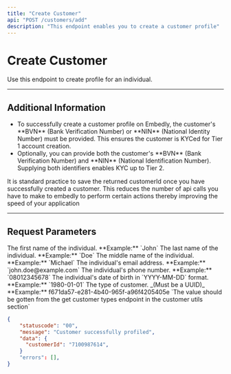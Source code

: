 ```yaml
---
title: "Create Customer"
api: "POST /customers/add"
description: "This endpoint enables you to create a customer profile"
---
```


# Create Customer

Use this endpoint to create profile for an individual.

---

## Additional Information

<Info>
	<ul>
		<li>
			To successfully create a customer profile on Embedly, the customer's
			**BVN** (Bank Verification Number) or **NIN** (National Identity Number)
			must be provided. This ensures the customer is KYCed for Tier 1 account
			creation.
		</li>
		<li>
			Optionally, you can provide both the customer's **BVN** (Bank Verification
			Number) and **NIN** (National Identification Number). Supplying both
			identifiers enables KYC up to Tier 2.
		</li>
	</ul>
</Info>

<Info>
	It is standard practice to save the returned customerId once you have
	successfully created a customer. This reduces the number of api calls you have
	to make to embedly to perform certain actions thereby improving the speed of
	your application
</Info>

---

## Request Parameters

<ParamField body="id" type="string" required></ParamField>

<ParamField body="organizationId" type="string" required></ParamField>

<ParamField body="firstName" type="string" required>
	The first name of the individual. **Example:** `John`
</ParamField>

<ParamField body="lastName" type="string" required>
	The last name of the individual. **Example:** `Doe`
</ParamField>

<ParamField body="middleName" type="string" required>
	The middle name of the individual. **Example:** `Michael`
</ParamField>

<ParamField body="emailAddress" type="string" required>
	The individual's email address. **Example:** `john.doe@example.com`
</ParamField>

<ParamField body="mobileNumber" type="string" required>
	The individual's phone number. **Example:** `08012345678`
</ParamField>

<ParamField body="dob" type="string" required>
	The individual's date of birth in `YYYY-MM-DD` format. **Example:**
	`1980-01-01`
</ParamField>

<ParamField body="customerTypeId" type="string" required>
	The type of customer. _(Must be a UUID)_ **Example:**
	f671da57-e281-4b40-965f-a96f4205405e `The value should be gotten from the get
	customer types endpoint in the customer utils section`
</ParamField>

<ParamField body="alias" type="string"></ParamField>

<ResponseExample>

```json
{
    "statuscode": "00",
    "message": "Customer successfully profiled",
    "data": {
      "customerId": "7100987614",
    }
    "errors": [],
}
```

</ResponseExample>
